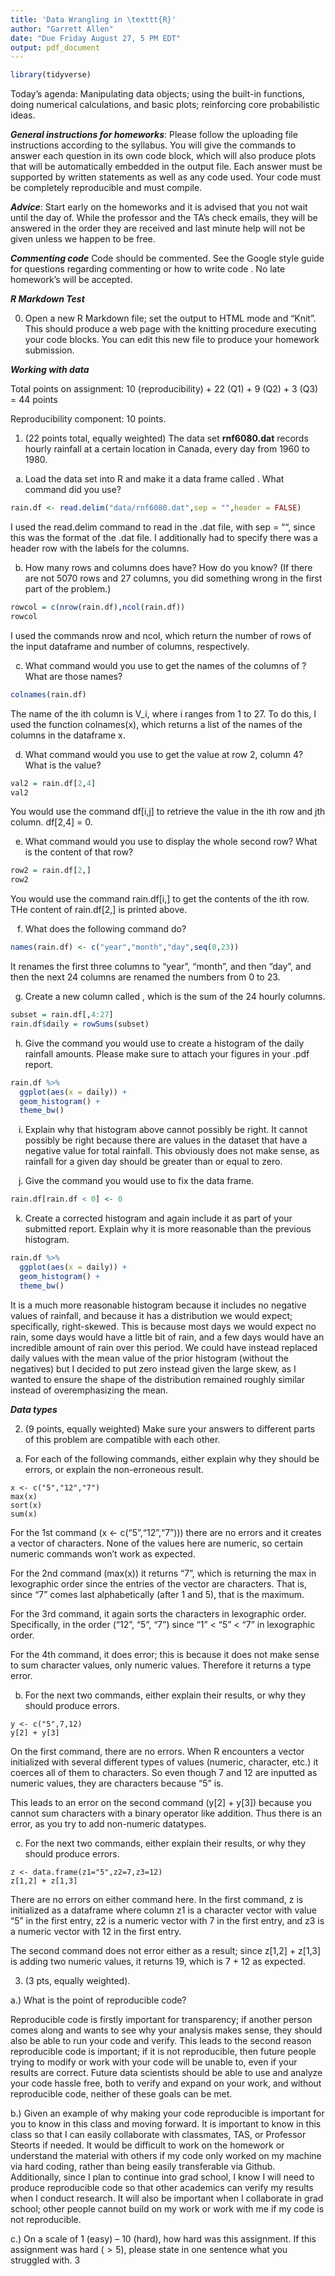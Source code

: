 ```yaml
---
title: 'Data Wrangling in \texttt{R}'
author: "Garrett Allen"
date: "Due Friday August 27, 5 PM EDT"
output: pdf_document
---
```

```r
library(tidyverse)
```
Today's agenda: Manipulating data objects; using the built-in functions, doing numerical calculations, and basic plots; reinforcing core probabilistic ideas.

***General instructions for homeworks***: Please follow the uploading file instructions according to the syllabus. You will give the commands to answer each question in its own code block, which will also produce plots that will be automatically embedded in the output file. Each answer must be supported by written statements as well as any code used. Your code must be completely reproducible and must compile. 

***Advice***: Start early on the homeworks and it is advised that you not wait until the day of. While the professor and the TA's check emails, they will be answered in the order they are received and last minute help will not be given unless we happen to be free.  

***Commenting code***
Code should be commented. See the Google style guide for questions regarding commenting or how to write 
code \url{https://google.github.io/styleguide/Rguide.xml}. No late homework's will be accepted.

***R Markdown Test***

0. Open a new R Markdown file; set the output to HTML mode and "Knit". This should produce a web page with the knitting procedure executing your code blocks. You can edit this new file to produce your homework submission.

***Working with data***

Total points on assignment: 10 (reproducibility) + 22 (Q1) + 9 (Q2) + 3 (Q3) = 44 points 

Reproducibility component: 10 points. 

1.  (22 points total, equally weighted) The data set **rnf6080.dat** records hourly rainfall at a certain location in Canada, every day from 1960 to 1980.

a. Load the data set into R and make it a data frame called \texttt{rain.df}.  What command did you use?
```r
rain.df <- read.delim("data/rnf6080.dat",sep = "",header = FALSE)
```
I used the read.delim command to read in the .dat file, with sep = "", since this was the format of the .dat file. I additionally had to specify there was a header row with the labels for the columns.

b. How many rows and columns does \texttt{rain.df} have?  How do you know?  (If there are not 5070 rows and 27 columns, you did something wrong in the first part of the problem.)
```r
rowcol = c(nrow(rain.df),ncol(rain.df))
rowcol
```
I used the commands nrow and ncol, which return the number of rows of the input dataframe and number of columns, respectively. 

c. What command would you use to get the names of the columns of \texttt{rain.df}? What are those names?
```r
colnames(rain.df)
```
The name of the ith column is V_i, where i ranges from 1 to 27. To do this, I used the function colnames(x), which returns a list of the names of the columns in the dataframe x. 

d. What command would you use to get the value at row 2, column 4? What is the value?
```r
val2 = rain.df[2,4]
val2
```
You would use the command df[i,j] to retrieve the value in the ith row and jth column. df[2,4] = 0. 

e. What command would you use to display the whole second row?  What is the content of that row?
```r
row2 = rain.df[2,]
row2
```
You would use the command rain.df[i,] to get the contents of the ith row. THe content of rain.df[2,] is printed above. 

f.  What does the following command do?
```r
names(rain.df) <- c("year","month","day",seq(0,23))
```
It renames the first three columns to "year", "month", and then "day", and then the next 24 columns are renamed the numbers from 0 to 23. 

g.  Create a new column called \texttt{daily}, which is the sum of the 24 hourly columns.
```r
subset = rain.df[,4:27]
rain.df$daily = rowSums(subset)
```
h. Give the command you would use to create a histogram of the daily rainfall amounts.  Please make sure to attach your figures in your .pdf report. 
```r
rain.df %>% 
  ggplot(aes(x = daily)) + 
  geom_histogram() + 
  theme_bw()
```

i. Explain why that histogram above cannot possibly be right.
It cannot possibly be right because there are values in the dataset that have a negative value for total rainfall. This obviously does not make sense, as rainfall for a given day should be greater than or equal to zero. 

j. Give the command you would use to fix the data frame.
```r
rain.df[rain.df < 0] <- 0
```
k. Create a corrected histogram and again include it as part of your submitted report. Explain why it is
more reasonable than the previous histogram.
```r
rain.df %>% 
  ggplot(aes(x = daily)) + 
  geom_histogram() + 
  theme_bw()
```
It is a much more reasonable histogram because it includes no negative values of rainfall, and because it has a distribution we would expect; specifically, right-skewed. This is because most days we would expect no rain, some days would have a little bit of rain, and a few days would have an incredible amount of rain over this period. We could have instead replaced daily values with the mean value of the prior histogram (without the negatives) but I decided to put zero instead given the large skew, as I wanted to ensure the shape of the distribution remained roughly similar instead of overemphasizing the mean. 

***Data types***

2. (9 points, equally weighted) Make sure your answers to different parts of this problem are compatible with each other.

a. For each of the following commands, either explain why they should be errors, or explain the non-erroneous result.
```
x <- c("5","12","7")
max(x)
sort(x)
sum(x)
```
For the 1st command (x <- c("5","12","7"))) there are no errors and it creates a vector of characters. None of the values here are numeric, so certain numeric commands won't work as expected. 

For the 2nd command (max(x)) it returns "7", which is returning the max in lexographic order since the entries of the vector are characters. That is, since "7" comes last alphabetically (after 1 and 5), that is the maximum. 

For the 3rd command, it again sorts the characters in lexographic order. Specifically, in the order ("12", "5", "7") since "1" < "5" < "7" in lexographic order. 

For the 4th command, it does error; this is because it does not make sense to sum character values, only numeric values. Therefore it returns a type error.

b. For the next two commands, either explain their results, or why they should produce errors.

```
y <- c("5",7,12)
y[2] + y[3]
```
On the first command, there are no errors. When R encounters a vector initialized with several different types of values (numeric, character, etc.) it coerces all of them to characters. So even though 7 and 12 are inputted as numeric values, they are characters because "5" is. 

This leads to an error on the second command (y[2] + y[3]) because you cannot sum characters with a binary operator like addition. Thus there is an error, as you try to add non-numeric datatypes. 

c. For the next two commands, either explain their results, or why they should
produce errors.
```
z <- data.frame(z1="5",z2=7,z3=12)
z[1,2] + z[1,3]
```
There are no errors on either command here. In the first command, z is initialized as a dataframe where column z1 is a character vector with value "5" in the first entry, z2 is a numeric vector with 7 in the first entry, and z3 is a numeric vector with 12 in the first entry. 

The second command does not error either as a result; since z[1,2] + z[1,3] is adding two numeric values, it returns 19, which is 7 + 12 as expected. 

3. (3 pts, equally weighted). 

a.) What is the point of reproducible code? 

Reproducible code is firstly important for transparency; if another person comes along and wants to see why your analysis makes sense, they should also be able to run your code and verify. This leads to the second reason reproducible code is important; if it is not reproducible, then future people trying to modify or work with your code will be unable to, even if your results are correct. Future data scientists should be able to use and analyze your code hassle free, both to verify and expand on your work, and without reproducible code, neither of these goals can be met. 

b.) Given an example of why making your code reproducible is important for you to know in this class and moving forward. 
It is important to know in this class so that I can easily collaborate with classmates, TAS, or Professor Steorts if needed. It would be difficult to work on the homework or understand the material with others if my code only worked on my machine via hard coding, rather than being easily transferable via Github. Additionally, since I plan to continue into grad school, I know I will need to produce reproducible code so that other academics can verify my results when I conduct research. It will also be important when I collaborate in grad school; other people cannot build on my work or work with me if my code is not reproducible.

c.) On a scale of 1 (easy) -- 10 (hard), how hard was this assignment. If this assignment was hard ($>5$), please state in one sentence what you struggled with. 
3



